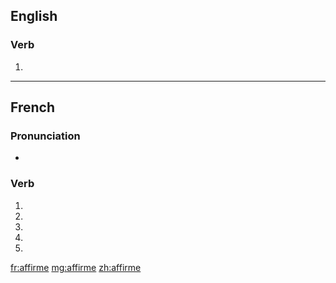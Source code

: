 {{also|affirmé}}
==English==

===Verb===
{{infl|en|verb}}

# {{obsolete spelling of|affirm}}

----

==French==

===Pronunciation===
* {{IPA|/a.fiʁm/|lang=fr}}

===Verb===
{{fr-verb-form}}

# {{conjugation of|affirmer||1|s|pres|ind|lang=fr}}
# {{conjugation of|affirmer||3|s|pres|ind|lang=fr}}
# {{conjugation of|affirmer||1|s|pres|sub|lang=fr}}
# {{conjugation of|affirmer||3|s|pres|sub|lang=fr}}
# {{form of|[[second-person|Second-person]] singular [[imperative]]|affirmer|lang=fr}}

[[fr:affirme]]
[[mg:affirme]]
[[zh:affirme]]